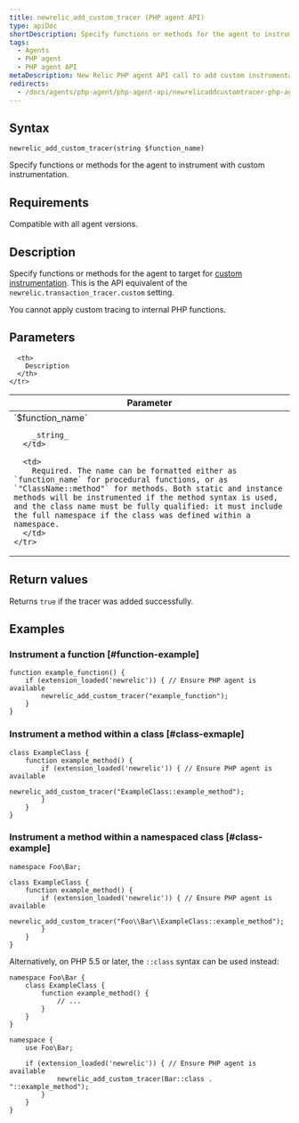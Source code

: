 ```yaml
---
title: newrelic_add_custom_tracer (PHP agent API)
type: apiDoc
shortDescription: Specify functions or methods for the agent to instrument with custom instrumentation.
tags:
  - Agents
  - PHP agent
  - PHP agent API
metaDescription: New Relic PHP agent API call to add custom instrumentation to particular methods in your app code.
redirects:
  - /docs/agents/php-agent/php-agent-api/newrelicaddcustomtracer-php-agent
---
```


## Syntax

```
newrelic_add_custom_tracer(string $function_name)
```

Specify functions or methods for the agent to instrument with custom instrumentation.

## Requirements

Compatible with all agent versions.

## Description

Specify functions or methods for the agent to target for [custom instrumentation](/docs/agents/php-agent/features/php-custom-instrumentation). This is the API equivalent of the `newrelic.transaction_tracer.custom` setting.

You cannot apply custom tracing to internal PHP functions.

## Parameters

<table>
  <thead>
    <tr>
      <th width="25%">
        Parameter
      </th>

      <th>
        Description
      </th>
    </tr>
  </thead>

  <tbody>
    <tr>
      <td>
        `$function_name`

        _string_
      </td>

      <td>
        Required. The name can be formatted either as `function_name` for procedural functions, or as `"ClassName::method"` for methods. Both static and instance methods will be instrumented if the method syntax is used, and the class name must be fully qualified: it must include the full namespace if the class was defined within a namespace.
      </td>
    </tr>
  </tbody>
</table>

## Return values

Returns `true` if the tracer was added successfully.

## Examples

### Instrument a function [#function-example]

```
function example_function() {
    if (extension_loaded('newrelic')) { // Ensure PHP agent is available
        newrelic_add_custom_tracer("example_function");
    }
}
```

### Instrument a method within a class [#class-exmaple]

```
class ExampleClass {
    function example_method() {
        if (extension_loaded('newrelic')) { // Ensure PHP agent is available
    	    newrelic_add_custom_tracer("ExampleClass::example_method");
        }
    }
}
```

### Instrument a method within a namespaced class [#class-example]

```
namespace Foo\Bar;

class ExampleClass {
    function example_method() {
        if (extension_loaded('newrelic')) { // Ensure PHP agent is available
    	    newrelic_add_custom_tracer("Foo\\Bar\\ExampleClass::example_method");
        }
    }
}
```

Alternatively, on PHP 5.5 or later, the `::class` syntax can be used instead:

```
namespace Foo\Bar {
    class ExampleClass {
        function example_method() {
            // ...
        }
    }
}

namespace {
    use Foo\Bar;

    if (extension_loaded('newrelic')) { // Ensure PHP agent is available
    	    newrelic_add_custom_tracer(Bar::class . "::example_method");
        }
    }
}
```
